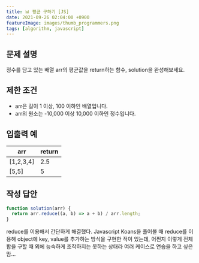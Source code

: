 ```yaml
---
title: 📊 평균 구하기 [JS]
date: 2021-09-26 02:04:00 +0900
featureImage: images/thumb_programmers.png
tags: [algorithm, javascript]
---
```


## 문제 설명

정수를 담고 있는 배열 arr의 평균값을 return하는 함수, solution을 완성해보세요.

## 제한 조건

- arr은 길이 1 이상, 100 이하인 배열입니다.
- arr의 원소는 -10,000 이상 10,000 이하인 정수입니다.

## 입출력 예

| arr       | return |
| --------- | ------ |
| [1,2,3,4] | 2.5    |
| [5,5]     | 5      |

## 작성 답안

```js
function solution(arr) {
  return arr.reduce((a, b) => a + b) / arr.length;
}
```

reduce를 이용해서 간단하게 해결했다.
Javascript Koans을 풀어볼 때 reduce를 이용해 object에 key, value를 추가하는 방식을 구현한 적이 있는데,
어쩐지 이렇게 전체 합을 구할 때 외에 능숙하게 조작하지는 못하는 상태라 여러 케이스로 연습을 하고 싶은 맘...
